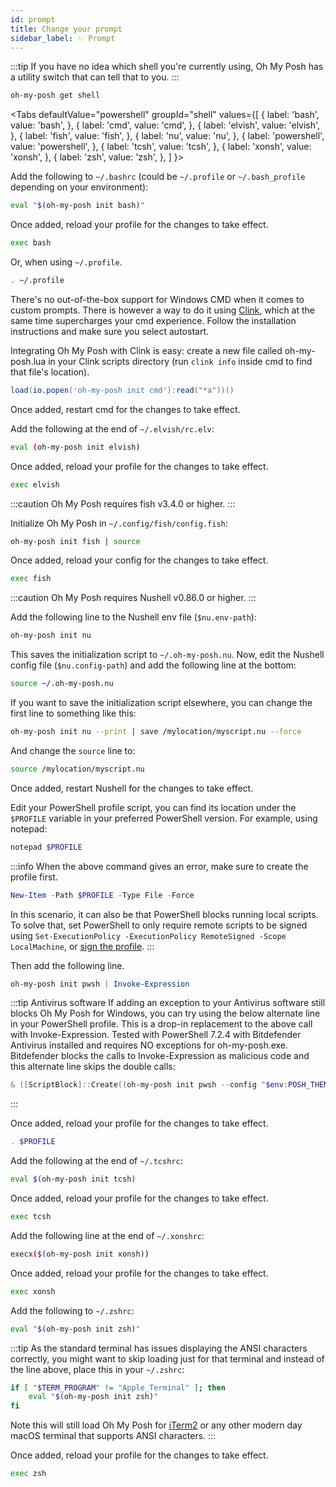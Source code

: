```yaml
---
id: prompt
title: Change your prompt
sidebar_label: ✨ Prompt
---
```



:::tip If you have no idea which shell you're currently using, Oh My Posh has a
utility switch that can tell that to you. :::

```sh
oh-my-posh get shell
```

<Tabs
  defaultValue="powershell"
  groupId="shell"
  values={[
    { label: 'bash', value: 'bash', },
    { label: 'cmd', value: 'cmd', },
    { label: 'elvish', value: 'elvish', },
    { label: 'fish', value: 'fish', },
    { label: 'nu', value: 'nu', },
    { label: 'powershell', value: 'powershell', },
    { label: 'tcsh', value: 'tcsh', },
    { label: 'xonsh', value: 'xonsh', },
    { label: 'zsh', value: 'zsh', },
  ]
}>
<TabItem value="bash">

Add the following to `~/.bashrc` (could be `~/.profile` or `~/.bash_profile`
depending on your environment):

```sh
eval "$(oh-my-posh init bash)"
```

Once added, reload your profile for the changes to take effect.

```sh
exec bash
```

Or, when using `~/.profile`.

```sh
. ~/.profile
```

</TabItem>
<TabItem value="cmd">

There's no out-of-the-box support for Windows CMD when it comes to custom
prompts. There is however a way to do it using [Clink][clink], which at the same
time supercharges your cmd experience. Follow the installation instructions and
make sure you select autostart.

Integrating Oh My Posh with Clink is easy: create a new file called
oh-my-posh.lua in your Clink scripts directory (run `clink info` inside cmd to
find that file's location).

```lua title="oh-my-posh.lua"
load(io.popen('oh-my-posh init cmd'):read("*a"))()
```

Once added, restart cmd for the changes to take effect.

</TabItem>
<TabItem value="elvish">

Add the following at the end of `~/.elvish/rc.elv`:

```sh
eval (oh-my-posh init elvish)
```

Once added, reload your profile for the changes to take effect.

```sh
exec elvish
```

</TabItem>
<TabItem value="fish">

:::caution Oh My Posh requires fish v3.4.0 or higher. :::

Initialize Oh My Posh in `~/.config/fish/config.fish`:

```sh
oh-my-posh init fish | source
```

Once added, reload your config for the changes to take effect.

```sh
exec fish
```

</TabItem>
<TabItem value="nu">

:::caution Oh My Posh requires Nushell v0.86.0 or higher. :::

Add the following line to the Nushell env file (`$nu.env-path`):

```sh
oh-my-posh init nu
```

This saves the initialization script to `~/.oh-my-posh.nu`. Now, edit the
Nushell config file (`$nu.config-path`) and add the following line at the
bottom:

```sh
source ~/.oh-my-posh.nu
```

If you want to save the initialization script elsewhere, you can change the
first line to something like this:

```sh
oh-my-posh init nu --print | save /mylocation/myscript.nu --force
```

And change the `source` line to:

```sh
source /mylocation/myscript.nu
```

Once added, restart Nushell for the changes to take effect.

</TabItem>
<TabItem value="powershell">

Edit your PowerShell profile script, you can find its location under the
`$PROFILE` variable in your preferred PowerShell version. For example, using
notepad:

```powershell
notepad $PROFILE
```

:::info When the above command gives an error, make sure to create the profile
first.

```powershell
New-Item -Path $PROFILE -Type File -Force
```

In this scenario, it can also be that PowerShell blocks running local scripts.
To solve that, set PowerShell to only require remote scripts to be signed using
`Set-ExecutionPolicy -ExecutionPolicy RemoteSigned -Scope LocalMachine`, or
[sign the profile][sign]. :::

Then add the following line.

```powershell
oh-my-posh init pwsh | Invoke-Expression
```

:::tip Antivirus software If adding an exception to your Antivirus software
still blocks Oh My Posh for Windows, you can try using the below alternate line
in your PowerShell profile. This is a drop-in replacement to the above call with
Invoke-Expression. Tested with PowerShell 7.2.4 with Bitdefender Antivirus
installed and requires NO exceptions for oh-my-posh.exe. Bitdefender blocks the
calls to Invoke-Expression as malicious code and this alternate line skips the
double calls:

```powershell
& ([ScriptBlock]::Create((oh-my-posh init pwsh --config "$env:POSH_THEMES_PATH\jandedobbeleer.omp.json" --print) -join "`n"))
```

:::

Once added, reload your profile for the changes to take effect.

```powershell
. $PROFILE
```

</TabItem>
<TabItem value="tcsh">

Add the following at the end of `~/.tcshrc`:

```sh
eval $(oh-my-posh init tcsh)
```

Once added, reload your profile for the changes to take effect.

```sh
exec tcsh
```

</TabItem>
<TabItem value="xonsh">

Add the following line at the end of `~/.xonshrc`:

```sh
execx($(oh-my-posh init xonsh))
```

Once added, reload your profile for the changes to take effect.

```sh
exec xonsh
```

</TabItem>
<TabItem value="zsh">

Add the following to `~/.zshrc`:

```sh
eval "$(oh-my-posh init zsh)"
```

:::tip As the standard terminal has issues displaying the ANSI characters
correctly, you might want to skip loading just for that terminal and instead of
the line above, place this in your `~/.zshrc`:

```sh
if [ "$TERM_PROGRAM" != "Apple_Terminal" ]; then
	eval "$(oh-my-posh init zsh)"
fi
```

Note this will still load Oh My Posh for [iTerm2][iterm2] or any other modern
day macOS terminal that supports ANSI characters. :::

Once added, reload your profile for the changes to take effect.

```sh
exec zsh
```

</TabItem>
</Tabs>

[clink]: https://chrisant996.github.io/clink/
[iterm2]: https://www.iterm2.com/
[homebrew-problem]:
	https://github.com/JanDeDobbeleer/oh-my-posh/discussions/2644
[sign]:
	https://learn.microsoft.com/en-us/powershell/module/microsoft.powershell.core/about/about_signing?view=powershell-7.3#methods-of-signing-scripts
